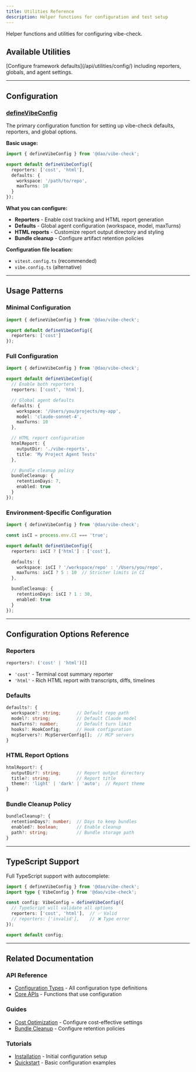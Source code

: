 ```yaml
---
title: Utilities Reference
description: Helper functions for configuration and test setup
---
```



Helper functions and utilities for configuring vibe-check.

## Available Utilities

<CardGrid>
  <Card title="defineVibeConfig" icon="seti:config">
    [Configure framework defaults](/api/utilities/config/) including reporters, globals, and agent settings.
  </Card>
</CardGrid>

---

## Configuration

### [defineVibeConfig](/api/utilities/config/)

The primary configuration function for setting up vibe-check defaults, reporters, and global options.

**Basic usage:**
```typescript
import { defineVibeConfig } from '@dao/vibe-check';

export default defineVibeConfig({
  reporters: ['cost', 'html'],
  defaults: {
    workspace: '/path/to/repo',
    maxTurns: 10
  }
});
```

**What you can configure:**
- **Reporters** - Enable cost tracking and HTML report generation
- **Defaults** - Global agent configuration (workspace, model, maxTurns)
- **HTML reports** - Customize report output directory and styling
- **Bundle cleanup** - Configure artifact retention policies

**Configuration file location:**
- `vitest.config.ts` (recommended)
- `vibe.config.ts` (alternative)

---

## Usage Patterns

### Minimal Configuration
```typescript
import { defineVibeConfig } from '@dao/vibe-check';

export default defineVibeConfig({
  reporters: ['cost']
});
```

### Full Configuration
```typescript
import { defineVibeConfig } from '@dao/vibe-check';

export default defineVibeConfig({
  // Enable both reporters
  reporters: ['cost', 'html'],

  // Global agent defaults
  defaults: {
    workspace: '/Users/you/projects/my-app',
    model: 'claude-sonnet-4',
    maxTurns: 10
  },

  // HTML report configuration
  htmlReport: {
    outputDir: './vibe-reports',
    title: 'My Project Agent Tests'
  },

  // Bundle cleanup policy
  bundleCleanup: {
    retentionDays: 7,
    enabled: true
  }
});
```

### Environment-Specific Configuration
```typescript
import { defineVibeConfig } from '@dao/vibe-check';

const isCI = process.env.CI === 'true';

export default defineVibeConfig({
  reporters: isCI ? ['html'] : ['cost'],

  defaults: {
    workspace: isCI ? '/workspace/repo' : '/Users/you/repo',
    maxTurns: isCI ? 5 : 10  // Stricter limits in CI
  },

  bundleCleanup: {
    retentionDays: isCI ? 1 : 30,
    enabled: true
  }
});
```

---

## Configuration Options Reference

### Reporters
```typescript
reporters?: ('cost' | 'html')[]
```
- `'cost'` - Terminal cost summary reporter
- `'html'` - Rich HTML report with transcripts, diffs, timelines

### Defaults
```typescript
defaults?: {
  workspace?: string;      // Default repo path
  model?: string;          // Default Claude model
  maxTurns?: number;       // Default turn limit
  hooks?: HookConfig;      // Hook configuration
  mcpServers?: McpServerConfig[];  // MCP servers
}
```

### HTML Report Options
```typescript
htmlReport?: {
  outputDir?: string;      // Report output directory
  title?: string;          // Report title
  theme?: 'light' | 'dark' | 'auto';  // Report theme
}
```

### Bundle Cleanup Policy
```typescript
bundleCleanup?: {
  retentionDays?: number;  // Days to keep bundles
  enabled?: boolean;       // Enable cleanup
  path?: string;           // Bundle storage path
}
```

---

## TypeScript Support

Full TypeScript support with autocomplete:

```typescript
import { defineVibeConfig } from '@dao/vibe-check';
import type { VibeConfig } from '@dao/vibe-check';

const config: VibeConfig = defineVibeConfig({
  // TypeScript will validate all options
  reporters: ['cost', 'html'],  // ✅ Valid
  // reporters: ['invalid'],    // ❌ Type error
});

export default config;
```

---

## Related Documentation

### API Reference
- [Configuration Types](/api/types/configuration/) - All configuration type definitions
- [Core APIs](/api/) - Functions that use configuration

### Guides
- [Cost Optimization](/guides/advanced/cost-optimization/) - Configure cost-effective settings
- [Bundle Cleanup](/guides/advanced/bundle-cleanup/) - Configure retention policies

### Tutorials
- [Installation](/getting-started/installation/) - Initial configuration setup
- [Quickstart](/getting-started/quickstart/) - Basic configuration examples
